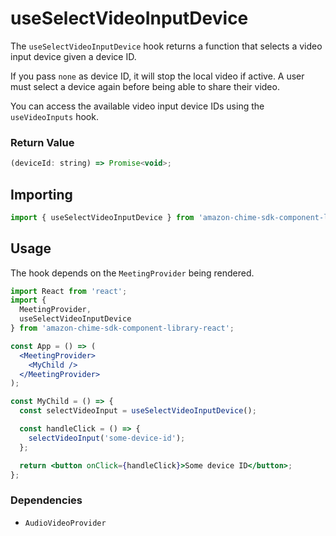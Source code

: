 <Meta title="SDK Hooks/useSelectVideoInputDevice" />

# useSelectVideoInputDevice

The `useSelectVideoInputDevice` hook returns a function that selects a video input device given a device ID.

If you pass `none` as device ID, it will stop the local video if active. A user must select a device again before being able to share their video.

You can access the available video input device IDs using the `useVideoInputs` hook.

### Return Value

```javascript
(deviceId: string) => Promise<void>;
```

## Importing

```javascript
import { useSelectVideoInputDevice } from 'amazon-chime-sdk-component-library-react';
```

## Usage

The hook depends on the `MeetingProvider` being rendered.

```jsx
import React from 'react';
import {
  MeetingProvider,
  useSelectVideoInputDevice
} from 'amazon-chime-sdk-component-library-react';

const App = () => (
  <MeetingProvider>
    <MyChild />
  </MeetingProvider>
);

const MyChild = () => {
  const selectVideoInput = useSelectVideoInputDevice();

  const handleClick = () => {
    selectVideoInput('some-device-id');
  };

  return <button onClick={handleClick}>Some device ID</button>;
};
```

### Dependencies

- `AudioVideoProvider`
